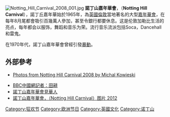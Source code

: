 {{noteTA
|T=zh-hans:诺丁山嘉年华会;zh-hk:諾丁山嘉年華會;zh-sg:诺丁山嘉年华会;zh-tw:諾丁丘嘉年華會;
|1=zh-hans:诺丁山;zh-hk:諾丁山;zh-sg:诺丁山;zh-tw:諾丁丘;
}}
[[File:Notting_Hill_Carnival_2008_001.jpg|thumb]]
'''諾丁山嘉年華會'''，（'''Notting Hill Carnival'''），諾丁丘嘉年華始於1965年，為[[英國|英國]][[倫敦|倫敦]]當地著名的大型[[嘉年華會|嘉年華會]]，在每年8月尾都會吸引百幾萬人參加，甚至令銀行都要休息。这是伦敦加勒比生活的亮点，每年都会以服饰，舞蹈和音乐为荣。流行音乐流派包括Soca，Dancehall和雷鬼。

在1970年代，諾丁山嘉年華會曾經引發[[暴動|暴動]]。

== 外部參考 ==
* {{en}} [http://www.mynight.me.uk Photos from Notting Hill Carnival 2008 by Michal Kowieski]{{Wayback|url=http://www.mynight.me.uk/ |date=20090429070325 }}
* [http://blog.mjjq.com/archives/1943.html BBC中國網記者：田耕]{{Wayback|url=http://blog.mjjq.com/archives/1943.html |date=20090106055004 }}
* [http://news.xinhuanet.com/overseas/2006-09/08/content_5064141.htm 諾丁山嘉年華會見華人]{{dead link|date=2018年4月 |bot=InternetArchiveBot |fix-attempted=yes }}
* [http://www.krislens.com/blog/2012/notting-hill-carnival-2012/ 諾丁山嘉年華會，（Notting Hill Carnival）图片 2012]{{Wayback|url=http://www.krislens.com/blog/2012/notting-hill-carnival-2012/ |date=20130225152608 }}

{{commonscat|Notting Hill Carnival}}
{{狂欢节}}
[[Category:狂欢节|Category:狂欢节]]
[[Category:欧洲节日|Category:欧洲节日]]
[[Category:英國文化|Category:英國文化]]
[[Category:诺丁山|Category:诺丁山]]